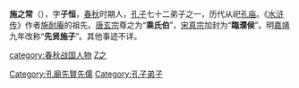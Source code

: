 '''施之常'''（{{bd|？||？||catIdx=S施}}），字'''子恒'''，[[春秋时期|春秋]]时期人，[[孔子|孔子]]七十二弟子之一，历代从祀[[孔庙|孔庙]]。《[[水浒传|水浒传]]》作者[[施耐庵|施耐庵]]的祖先。[[唐玄宗|唐玄宗]]尊之为“'''乘氏伯'''”，[[宋真宗|宋真宗]]加封为“'''臨濮侯'''”。明[[嘉靖|嘉靖]]九年改称“'''先贤施子'''”。其他事迹不详。

{{孔子弟子}}

[[category:春秋战国人物|category:春秋战国人物]]
[[Category:孔廟先賢先儒|Category:孔廟先賢先儒]]
[[category:施姓|Z之]]
[[Category:孔子弟子|Category:孔子弟子]]